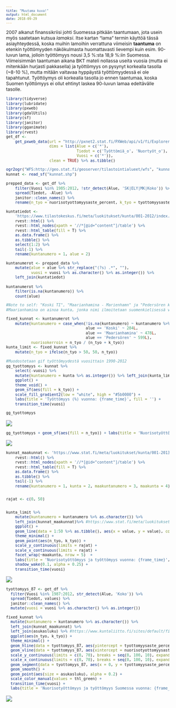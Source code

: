 ```yaml
---
title: "Muutama kuva!"
output: html_document
date: 2018-09-29
---
```


2007 alkanut finanssikriisi johti Suomessa pitkään taantumaan, jota usein myös saatetaan kutsua *lamaksi*. Itse kartan "lama" termin käyttöä tässä asiayhteydessä, koska muihin lamoihin verrattuna viimeisin **taantuma** on etenkin työttömyyden näkökulmasta huomattavasti lievempi kuin esim. 90-luvun lama, jolloin työttömyys nousi 3,5 %:sta 18,9 %:iin Suomessa. Viimeisimmän taantuman aikana BKT mateli nollassa useita vuosia (mutta ei mitenkään hurjasti pakkasella) ja työttömyys on pysynyt korkealla tasolla (~8-10 %), mutta mitään valtavaa hyppäystä työttömyydessä ei ole tapahtunut. Työttöymys oli korkealla tasolla jo ennen taantumaa, koska Suomen työttömyys ei ollut ehtinyt laskea 90-luvun lamaa edeltävälle tasolle. 



<style type="text/css">
body, td {
   font-size: 12px;
}
code.r{
  font-size: 10px;
}
pre {
  font-size: 10px
}
</style>
```r
library(tidyverse)
library(lubridate)
library(pxweb)
library(gdalUtils)
library(sf)
library(janitor)
library(gganimate)
library(rvest)
get_df <- 
    get_pxweb_data(url = "http://pxnet2.stat.fi/PXWeb/api/v1/fi/Explorer/Indikaattorit/alueindikaattorit.px",
                   dims = list(Alue = c('*'),
                               Tiedot = c('Työttömiä_o', 'Nuortyöt_o'),
                               Vuosi = c('*')),
                   clean = TRUE) %>% as.tibble()

ogr2ogr("WFS:http://geo.stat.fi/geoserver/tilastointialueet/wfs", "kunnat.shp", "kunta1000k_2013")
kunnat <- read_sf("kunnat.shp")
```

```r
prepped_data <- get_df %>% 
    filter(Vuosi %in% 1985:2012, !str_detect(Alue, 'SK|ELY|MK|Koko')) %>%
    spread(Tiedot, -Alue) %>% 
    janitor::clean_names() %>% 
    rename(n_tyo = nuorisotyottomyysaste_percent, k_tyo = tyottomyysaste_percent) 

kuntatiedot <- 
    'https://www.tilastokeskus.fi/meta/luokitukset/kunta/001-2012/index.html' %>% #Tämän voisi kopioida suoraa triblenä, mutta scrapetaan uudelleenajettavuuden vuoksi
    rvest::html() %>% 
    rvest::html_nodes(xpath = '//*[@id="content"]/table') %>% 
    rvest::html_table(fill = T) %>% 
    as.data.frame() %>% 
    as.tibble() %>% 
    select(1:2) %>% 
    tail(-1) %>% 
    rename(kuntanumero = 1, alue = 2)

kuntanumerot <- prepped_data %>% 
    mutate(alue = alue %>% str_replace("(?s) .*", ""),
           vuosi = vuosi %>% as.character() %>% as.integer()) %>% 
    left_join(kuntatiedot)
```

```r
kuntanumerot %>% 
    filter(is.na(kuntanumero)) %>% 
    count(alue)

#Note to self: "Koski TI", "Maarianhamina - Marienhamn" ja "Pedersören kunta" ovat ainoat kunnat, joiden nimessä on välilyönti
#Maarianhamina on ainoa kunta, jonka nimi ilmoitetaan suomenkielisessä versiossa suomeksi ja ruotsiksi

fixed_kunnat <- kuntanumerot %>% 
    mutate(kuntanumero = case_when(!is.na(kuntanumero) ~ kuntanumero %>% as.integer(), 
                                   alue == 'Koski' ~ 284L,
                                   alue == 'Maarianhamina' ~ 478L,
                                   alue == 'Pedersören' ~ 599L),
           nuorisokerroin = n_tyo / (n_tyo + k_tyo)) 
kunta_limit <- fixed_kunnat %>% 
    mutate(n_tyo = ifelse(n_tyo > 50, 50, n_tyo))
```

```r
#Muodostetaan gif työttömyydestä vuosittain 1990-2012
gg_tyottomyys <- kunnat %>% 
    select(-vuosi) %>% 
    mutate(kuntanumero = kunta %>% as.integer()) %>% left_join(kunta_limit) %>% 
    ggplot() + 
    theme_void() +
    geom_sf(aes(fill = k_tyo)) + 
    scale_fill_gradient2(low = "white", high = "#5b0000") +
    labs(title = 'Työttömyys (%) vuonna: {frame_time}', fill = '') +
    transition_time(vuosi)

gg_tyottomyys
```
![](https://mkeskisa.netlify.com/img/kuva2.gif)
```r
gg_tyottomyys + geom_sf(aes(fill = n_tyo)) + labs(title = 'Nuorisotyöttömyys (%) vuonna: {frame_time}', fill = '')
```
![](https://mkeskisa.netlify.com/img/kuva1.gif)
```r
kunnat_maakunnat <- 'https://www.stat.fi/meta/luokitukset/kunta/001-2013/luokitusavain_maakunta.html' %>% 
    rvest::html() %>% 
    rvest::html_nodes(xpath = '//*[@id="content"]/table') %>% 
    rvest::html_table(fill = T) %>% 
    as.data.frame() %>% 
    as.tibble() %>% 
    tail(-1) %>% 
    rename(kuntanumero = 1, kunta = 2, maakuntanumero = 3, maakunta = 4)


rajat <- c(0, 50)


kunta_limit %>% 
    mutate(kuntanumero = kuntanumero %>% as.character()) %>% 
    left_join(kunnat_maakunnat)%>% #https://www.stat.fi/meta/luokitukset/kunta/001-2013/luokitusavain_maakunta.html
    ggplot() +
    geom_line(data = 1:50 %>% as.tibble(), aes(x = value, y = value), color = 'grey70') +
    theme_minimal() +
    geom_point(aes(n_tyo, k_tyo)) +
    scale_y_continuous(limits = rajat) +
    scale_x_continuous(limits = rajat) +
    facet_wrap(~maakunta, nrow = 5)  +
    labs(title = 'Nuorisotyöttömyys ja työttömyys vuonna: {frame_time}', fill = '', y = 'Työttömyysaste (%)', x = 'Nuorisotyöttömyysaste (%)') +
    shadow_wake(0.1, alpha = 0.25) +
    transition_time(vuosi)
```
![](https://mkeskisa.netlify.com/img/kuva3.gif)
```r
tyottomyys_87 <- get_df %>% 
  filter(Vuosi %in% 1987:2012, str_detect(Alue, 'Koko')) %>% 
  spread(Tiedot, values) %>% 
  janitor::clean_names() %>% 
  mutate(vuosi = vuosi %>% as.character() %>% as.integer())

fixed_kunnat %>% 
  mutate(kuntanumero = kuntanumero %>% as.character()) %>% 
  left_join(kunnat_maakunnat) %>% 
  left_join(asukasluku) %>% #https://www.kuntaliitto.fi/sites/default/files/media/file/Kuntajaot%20ja%20asukasluvut%202000-2017_5.xls
  ggplot(aes(n_tyo, k_tyo)) +
  theme_minimal() +
  geom_hline(data = tyottomyys_87, aes(yintercept = tyottomyysaste_percent), color = 'grey70', lty = 'dashed') + 
  geom_vline(data = tyottomyys_87, aes(xintercept = nuorisotyottomyysaste_percent), color = 'grey70', lty = 'dashed') +
  scale_y_continuous(limits = c(0, 70), breaks = seq(0, 100, 10), expand = c(0, 0)) +
  scale_x_continuous(limits = c(0, 70), breaks = seq(0, 100, 10), expand = c(0, 0)) +
  geom_segment(data = tyottomyys_87, aes(x = 0, y = tyottomyysaste_percent, xend = nuorisotyottomyysaste_percent, yend = 0), size = 1, color = 'grey70') +
  geom_smooth() + 
  geom_point(aes(size = asukasluku), alpha = 0.2) + 
  scale_color_manual(values = thl_green) +
  transition_time(vuosi) +
  labs(title = 'Nuorisotyöttömyys ja työttömyys Suomessa vuonna: {frame_time}', y = 'Työttömyysaste (%)', x = 'Nuorisotyöttömyysaste (%)', size = 'Asukasluku')

```
![](https://mkeskisa.netlify.com/img/kuva4.gif)